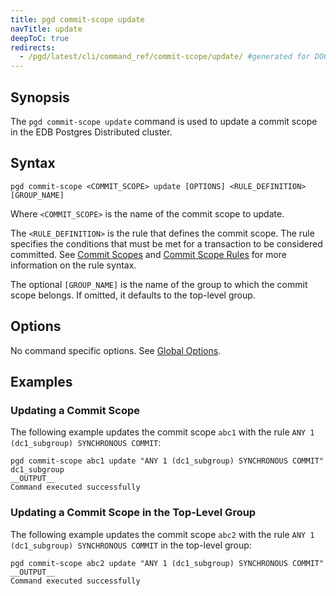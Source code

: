 ```yaml
---
title: pgd commit-scope update
navTitle: update
deepToC: true
redirects:
  - /pgd/latest/cli/command_ref/commit-scope/update/ #generated for DOCS-1247-PGD-6.0-Docs
---
```


## Synopsis

The `pgd commit-scope update` command is used to update a commit scope in the EDB Postgres Distributed cluster.

## Syntax

```plaintext
pgd commit-scope <COMMIT_SCOPE> update [OPTIONS] <RULE_DEFINITION>[GROUP_NAME]
```

Where `<COMMIT_SCOPE>` is the name of the commit scope to update.

The `<RULE_DEFINITION>` is the rule that defines the commit scope. The rule specifies the conditions that must be met for a transaction to be considered committed. See [Commit Scopes](/pgd/6/reference/commit-scopes) and [Commit Scope Rules](/pgd/6/reference/commit-scopes/commit-scope-rules/) for more information on the rule syntax.

The optional `[GROUP_NAME]` is the name of the group to which the commit scope belongs. If omitted, it defaults to the top-level group.

## Options

No command specific options. See [Global Options](/pgd/6/reference/cli/command_ref/#global-options).

## Examples

### Updating a Commit Scope

The following example updates the commit scope `abc1` with the rule `ANY 1 (dc1_subgroup) SYNCHRONOUS COMMIT`:

```shell
pgd commit-scope abc1 update "ANY 1 (dc1_subgroup) SYNCHRONOUS COMMIT" dc1_subgroup
__OUTPUT__
Command executed successfully
```

### Updating a Commit Scope in the Top-Level Group

The following example updates the commit scope `abc2` with the rule `ANY 1 (dc1_subgroup) SYNCHRONOUS COMMIT` in the top-level group:

```shell
pgd commit-scope abc2 update "ANY 1 (dc1_subgroup) SYNCHRONOUS COMMIT"
__OUTPUT__
Command executed successfully
```
